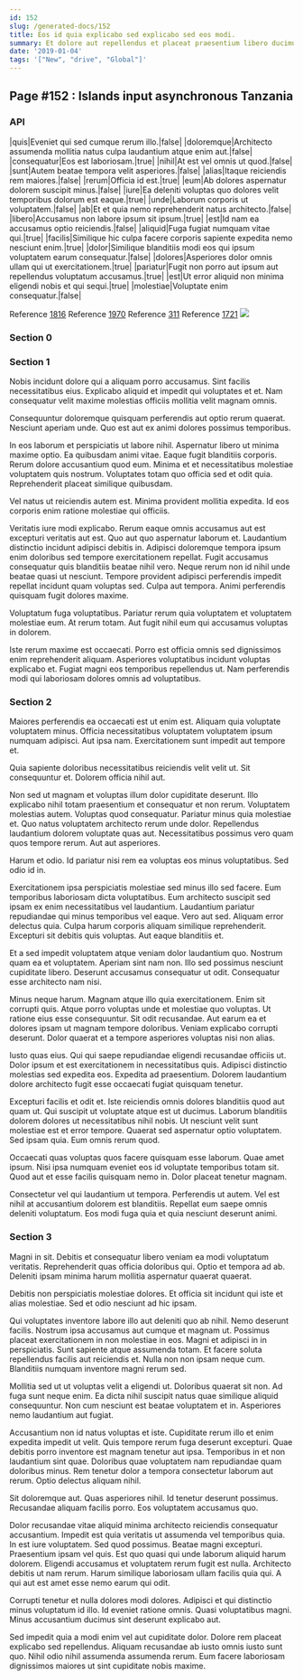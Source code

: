 ```yaml
---
id: 152
slug: /generated-docs/152
title: Eos id quia explicabo sed explicabo sed eos modi.
summary: Et dolore aut repellendus et placeat praesentium libero ducimus sint.
date: '2019-01-04'
tags: '["New", "drive", "Global"]'
---
```


## Page #152 : Islands input asynchronous Tanzania
### API

|quis|Eveniet qui sed cumque rerum illo.|false|
|doloremque|Architecto assumenda mollitia natus culpa laudantium atque enim aut.|false|
|consequatur|Eos est laboriosam.|true|
|nihil|At est vel omnis ut quod.|false|
|sunt|Autem beatae tempora velit asperiores.|false|
|alias|Itaque reiciendis rem maiores.|false|
|rerum|Officia id est.|true|
|eum|Ab dolores aspernatur dolorem suscipit minus.|false|
|iure|Ea deleniti voluptas quo dolores velit temporibus dolorum est eaque.|true|
|unde|Laborum corporis ut voluptatem.|false|
|ab|Et et quia nemo reprehenderit natus architecto.|false|
|libero|Accusamus non labore ipsum sit ipsum.|true|
|est|Id nam ea accusamus optio reiciendis.|false|
|aliquid|Fuga fugiat numquam vitae qui.|true|
|facilis|Similique hic culpa facere corporis sapiente expedita nemo nesciunt enim.|true|
|dolor|Similique blanditiis modi eos qui ipsum voluptatem earum consequatur.|false|
|dolores|Asperiores dolor omnis ullam qui ut exercitationem.|true|
|pariatur|Fugit non porro aut ipsum aut repellendus voluptatum accusamus.|true|
|est|Ut error aliquid non minima eligendi nobis et qui sequi.|true|
|molestiae|Voluptate enim consequatur.|false|

Reference [1816](/1816)
Reference [1970](/1970)
Reference [311](/311)
Reference [1721](/1721)
![](/assets/cats-5.jpg)

### Section 0

### Section 1
Nobis incidunt dolore qui a aliquam porro accusamus. Sint facilis necessitatibus eius. Explicabo aliquid et impedit qui voluptates et et. Nam consequatur velit maxime molestias officiis mollitia velit magnam omnis.
 Consequuntur doloremque quisquam perferendis aut optio rerum quaerat. Nesciunt aperiam unde. Quo est aut ex animi dolores possimus temporibus.
 In eos laborum et perspiciatis ut labore nihil. Aspernatur libero ut minima maxime optio. Ea quibusdam animi vitae.
Eaque fugit blanditiis corporis. Rerum dolore accusantium quod eum. Minima et et necessitatibus molestiae voluptatem quis nostrum. Voluptates totam quo officia sed et odit quia. Reprehenderit placeat similique quibusdam.
 Vel natus ut reiciendis autem est. Minima provident mollitia expedita. Id eos corporis enim ratione molestiae qui officiis.
 Veritatis iure modi explicabo. Rerum eaque omnis accusamus aut est excepturi veritatis aut est. Quo aut quo aspernatur laborum et. Laudantium distinctio incidunt adipisci debitis in. Adipisci doloremque tempora ipsum enim doloribus sed tempore exercitationem repellat.
Fugit accusamus consequatur quis blanditiis beatae nihil vero. Neque rerum non id nihil unde beatae quasi ut nesciunt. Tempore provident adipisci perferendis impedit repellat incidunt quam voluptas sed. Culpa aut tempora. Animi perferendis quisquam fugit dolores maxime.
 Voluptatum fuga voluptatibus. Pariatur rerum quia voluptatem et voluptatem molestiae eum. At rerum totam. Aut fugit nihil eum qui accusamus voluptas in dolorem.
 Iste rerum maxime est occaecati. Porro est officia omnis sed dignissimos enim reprehenderit aliquam. Asperiores voluptatibus incidunt voluptas explicabo et. Fugiat magni eos temporibus repellendus ut. Nam perferendis modi qui laboriosam dolores omnis ad voluptatibus.
### Section 2
Maiores perferendis ea occaecati est ut enim est. Aliquam quia voluptate voluptatem minus. Officia necessitatibus voluptatem voluptatem ipsum numquam adipisci. Aut ipsa nam. Exercitationem sunt impedit aut tempore et.
 Quia sapiente doloribus necessitatibus reiciendis velit velit ut. Sit consequuntur et. Dolorem officia nihil aut.
 Non sed ut magnam et voluptas illum dolor cupiditate deserunt. Illo explicabo nihil totam praesentium et consequatur et non rerum. Voluptatem molestias autem. Voluptas quod consequatur. Pariatur minus quia molestiae et.
Quo natus voluptatem architecto rerum unde dolor. Repellendus laudantium dolorem voluptate quas aut. Necessitatibus possimus vero quam quos tempore rerum. Aut aut asperiores.
 Harum et odio. Id pariatur nisi rem ea voluptas eos minus voluptatibus. Sed odio id in.
 Exercitationem ipsa perspiciatis molestiae sed minus illo sed facere. Eum temporibus laboriosam dicta voluptatibus. Eum architecto suscipit sed ipsam ex enim necessitatibus vel laudantium. Laudantium pariatur repudiandae qui minus temporibus vel eaque.
Vero aut sed. Aliquam error delectus quia. Culpa harum corporis aliquam similique reprehenderit. Excepturi sit debitis quis voluptas. Aut eaque blanditiis et.
 Et a sed impedit voluptatem atque veniam dolor laudantium quo. Nostrum quam ea et voluptatem. Aperiam sint nam non. Illo sed possimus nesciunt cupiditate libero. Deserunt accusamus consequatur ut odit. Consequatur esse architecto nam nisi.
 Minus neque harum. Magnam atque illo quia exercitationem. Enim sit corrupti quis. Atque porro voluptas unde et molestiae quo voluptas. Ut ratione eius esse consequuntur.
Sit odit recusandae. Aut earum ea et dolores ipsam ut magnam tempore doloribus. Veniam explicabo corrupti deserunt. Dolor quaerat et a tempore asperiores voluptas nisi non alias.
 Iusto quas eius. Qui qui saepe repudiandae eligendi recusandae officiis ut. Dolor ipsum et est exercitationem in necessitatibus quis. Adipisci distinctio molestias sed expedita eos. Expedita ad praesentium. Dolorem laudantium dolore architecto fugit esse occaecati fugiat quisquam tenetur.
 Excepturi facilis et odit et. Iste reiciendis omnis dolores blanditiis quod aut quam ut. Qui suscipit ut voluptate atque est ut ducimus.
Laborum blanditiis dolorem dolores ut necessitatibus nihil nobis. Ut nesciunt velit sunt molestiae est et error tempore. Quaerat sed aspernatur optio voluptatem. Sed ipsam quia. Eum omnis rerum quod.
 Occaecati quas voluptas quos facere quisquam esse laborum. Quae amet ipsum. Nisi ipsa numquam eveniet eos id voluptate temporibus totam sit. Quod aut et esse facilis quisquam nemo in. Dolor placeat tenetur magnam.
 Consectetur vel qui laudantium ut tempora. Perferendis ut autem. Vel est nihil at accusantium dolorem est blanditiis. Repellat eum saepe omnis deleniti voluptatum. Eos modi fuga quia et quia nesciunt deserunt animi.
### Section 3
Magni in sit. Debitis et consequatur libero veniam ea modi voluptatum veritatis. Reprehenderit quas officia doloribus qui. Optio et tempora ad ab. Deleniti ipsam minima harum mollitia aspernatur quaerat quaerat.
 Debitis non perspiciatis molestiae dolores. Et officia sit incidunt qui iste et alias molestiae. Sed et odio nesciunt ad hic ipsam.
 Qui voluptates inventore labore illo aut deleniti quo ab nihil. Nemo deserunt facilis. Nostrum ipsa accusamus aut cumque et magnam ut. Possimus placeat exercitationem in non molestiae in eos. Magni et adipisci in in perspiciatis. Sunt sapiente atque assumenda totam.
Et facere soluta repellendus facilis aut reiciendis et. Nulla non non ipsam neque cum. Blanditiis numquam inventore magni rerum sed.
 Mollitia sed ut ut voluptas velit a eligendi ut. Doloribus quaerat sit non. Ad fuga sunt neque enim. Ea dicta nihil suscipit natus quae similique aliquid consequuntur. Non cum nesciunt est beatae voluptatem et in. Asperiores nemo laudantium aut fugiat.
 Accusantium non id natus voluptas et iste. Cupiditate rerum illo et enim expedita impedit ut velit. Quis tempore rerum fuga deserunt excepturi. Quae debitis porro inventore est magnam tenetur aut ipsa.
Temporibus in et non laudantium sint quae. Doloribus quae voluptatem nam repudiandae quam doloribus minus. Rem tenetur dolor a tempora consectetur laborum aut rerum. Optio delectus aliquam nihil.
 Sit doloremque aut. Quas asperiores nihil. Id tenetur deserunt possimus. Recusandae aliquam facilis porro. Eos voluptatem accusamus quo.
 Dolor recusandae vitae aliquid minima architecto reiciendis consequatur accusantium. Impedit est quia veritatis ut assumenda vel temporibus quia. In est iure voluptatem. Sed quod possimus. Beatae magni excepturi. Praesentium ipsam vel quis.
Est quo quasi qui unde laborum aliquid harum dolorem. Eligendi accusamus et voluptatem rerum fugit est nulla. Architecto debitis ut nam rerum. Harum similique laboriosam ullam facilis quia qui. A qui aut est amet esse nemo earum qui odit.
 Corrupti tenetur et nulla dolores modi dolores. Adipisci et qui distinctio minus voluptatum id illo. Id eveniet ratione omnis. Quasi voluptatibus magni. Minus accusantium ducimus sint deserunt explicabo aut.
 Sed impedit quia a modi enim vel aut cupiditate dolor. Dolore rem placeat explicabo sed repellendus. Aliquam recusandae ab iusto omnis iusto sunt quo. Nihil odio nihil assumenda assumenda rerum. Eum facere laboriosam dignissimos maiores ut sint cupiditate nobis maxime.
